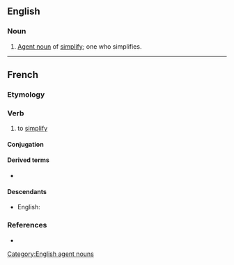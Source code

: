 ==English==

===Noun===
{{en-noun}}

# [[agent noun|Agent noun]] of [[simplify]]; one who simplifies.

[[Category:English agent nouns]]

----

==French==

===Etymology===
{{suffix|simple|ifier|lang=fr}}

===Verb===
{{fr-verb}}

# to [[simplify]]

====Conjugation====
{{fr-conj-auto}}

====Derived terms====
* {{l|fr|simplification}}

====Descendants====
* English: {{l|en|simplify}}

===References===
* {{R:TLFi}}